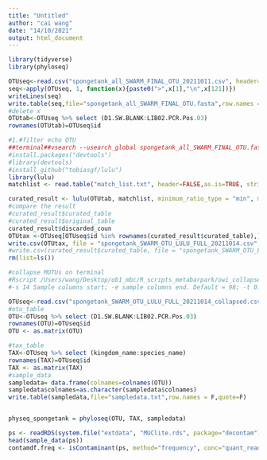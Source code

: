 ```yaml
---
title: "Untitled"
author: "cai wang"
date: "14/10/2021"
output: html_document
---
```


```r
library(tidyverse)
library(phyloseq)
```

```r
OTUseq<-read.csv("spongetank_all_SWARM_FINAL_OTU_20211011.csv", header=TRUE)
seq<-apply(OTUseq, 1, function(x){paste0(">",x[1],"\n",x[121])})
writeLines(seq)
write.table(seq,file="spongetank_all_SWARM_FINAL_OTU.fasta",row.names = F,quote=F)
#delete x
OTUtab<-OTUseq %>% select (D1.SW.BLANK:LIB02.PCR.Pos.03)
rownames(OTUtab)=OTUseq$id
```

```r
#1.#filter echo OTU
##terminal##vsearch --usearch_global spongetank_all_SWARM_FINAL_OTU.fasta --db spongetank_all_SWARM_FINAL_OTU.fasta --self --id .84 --iddef 1 --userout match_list.txt -userfields query+target+id --maxaccepts 0 --query_cov .9 --maxhits 10 
#install.packages("devtools")
#library(devtools)
#install_github("tobiasgf/lulu") 
library(lulu)
matchlist <- read.table("match_list.txt", header=FALSE,as.is=TRUE, stringsAsFactors=FALSE)

curated_result <- lulu(OTUtab, matchlist, minimum_ratio_type = "min", minimum_ratio = 1, minimum_match = 84, minimum_relative_cooccurence = 0.95)
#compare the result
#curated_result$curated_table
#curated_result$original_table
curated_result$discarded_coun
OTUtax <-OTUseq[OTUseq$id %in% rownames(curated_result$curated_table),]
write.csv(OTUtax, file = "spongetank_SWARM_OTU_LULU_FULL_20211014.csv",row.names = TRUE, quote = FALSE)
#write.csv(curated_result$curated_table, file = "spongetank_SWARM_OTU_LULU_20211014.csv",row.names = TRUE, quote = FALSE)
rm(list=ls())
```

```r
#collapse MOTUs on terminal
#Rscript /Users/wang/Desktop/ob1_mbc/R_scripts_metabarpark/owi_collapse -s 16 -e 116 -t 0.50 -i spongetank_SWARM_OTU_LULU_FULL_20211014.csv
#-s 14 Sample columns start; -e sample columns end. Default = 98; -t 0.50 Threshold for collapsing
```

```r
OTUseq<-read.csv("spongetank_SWARM_OTU_LULU_FULL_20211014_collapsed.csv", header=TRUE)
#otu_table
OTU<-OTUseq %>% select (D1.SW.BLANK:LIB02.PCR.Pos.03)
rownames(OTU)=OTUseq$id
OTU <- as.matrix(OTU)

#tax_table
TAX<-OTUseq %>% select (kingdom_name:species_name)
rownames(TAX)=OTUseq$id
TAX <- as.matrix(TAX)
#sample_data
sampledata= data.frame(colnames=colnames(OTU))
sampledata$colnames=as.character(sampledata$colnames)
write.table(sampledata,file="sampledata.txt",row.names = F,quote=F)


physeq_spongetank = phyloseq(OTU, TAX, sampledata)
```

```r
ps <- readRDS(system.file("extdata", "MUClite.rds", package="decontam"))
head(sample_data(ps))
contamdf.freq <- isContaminant(ps, method="frequency", conc="quant_reading")
```


